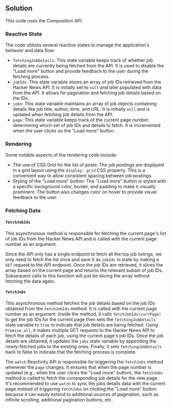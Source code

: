 
## Solution

This code uses the Composition API.

### Reactive State

The code utilizes several reactive states to manage the application's behavior and data flow:

- `fetchingJobDetails`: This state variable keeps track of whether job details are currently being fetched from the API. It is used to disable the "Load more" button and provide feedback to the user during the fetching process.
- `jobIds`: This state variable stores an array of job IDs retrieved from the Hacker News API. It is initially set to `null` and later populated with data from the API. It allows for pagination and fetching job details based on the IDs.
- `jobs`: This state variable maintains an array of job objects containing details like job title, author, time, and URL. It is initially `null` and is updated when fetching job details from the API.
- `page`: This state variable keeps track of the current page number, determining which set of job IDs and details to fetch. It is incremented when the user clicks on the "Load more" button.

### Rendering

Some notable aspects of the rendering code include:

- The use of CSS Grid for the list of posts: The job postings are displayed in a grid layout using the `display: grid` CSS property. This is a convenient way to allow consistent spacing between job postings.
- Styling of the "Load more" button: The "Load more" button is styled with a specific background color, border, and padding to make it visually prominent. The button also changes color on hover to provide visual feedback to the user.

### Fetching Data

#### `fetchJobIds`

This asynchronous method is responsible for fetching the current page's list of job IDs from the Hacker News API and is called with the current page number as an argument.

Since the API only has a single endpoint to fetch all the top job listings, we only need to fetch the list once and save it as `jobIds` in state by making a `GET` request to the API endpoint. Once the job IDs are retrieved, it slices the array based on the current page and returns the relevant subset of job IDs. Subsequent calls to this function will just be slicing the array without fetching the data again.

#### `fetchJobs`

This asynchronous method fetches the job details based on the job IDs obtained from the `fetchJobIds` method. It is called with the current page number as an argument. Inside the method, it calls `fetchJobIds(currPage)` to get the job IDs for the current page then sets the `fetchingJobDetails` state variable to `true` to indicate that job details are being fetched. Using `Promise.all`, it makes multiple GET requests to the Hacker News API to fetch the details of each job, using the current page's job IDs. Once the job details are obtained, it updates the `jobs` state variable by appending the newly-fetched jobs to the existing ones. Finally, it sets `fetchingJobDetails` back to false to indicate that the fetching process is complete.

The `watch` Reactivity API is responsible for triggering the `fetchJobs` method whenever the `page` changes. It ensures that when the page number is updated (e.g., when the user clicks the "Load more" button), the `fetchJobs` method is called to fetch the corresponding job details for the new page. It's recommended to use `watch` to sync the jobs details data with the current page instead of triggering `fetchJobs` on clicking the "Load more" button because it can easily extend to additional sources of pagination, such as infinite scrolling, additional pagination buttons, etc.

<TestCases />
<Notes />
